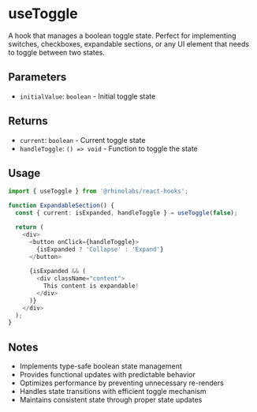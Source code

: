 # useToggle

A hook that manages a boolean toggle state. Perfect for implementing switches, checkboxes, expandable sections, or any UI element that needs to toggle between two states.

## Parameters

- `initialValue`: `boolean` - Initial toggle state

## Returns

- `current`: `boolean` - Current toggle state
- `handleToggle`: `() => void` - Function to toggle the state

## Usage

```typescript
import { useToggle } from '@rhinolabs/react-hooks';

function ExpandableSection() {
  const { current: isExpanded, handleToggle } = useToggle(false);

  return (
    <div>
      <button onClick={handleToggle}>
        {isExpanded ? 'Collapse' : 'Expand'}
      </button>
      
      {isExpanded && (
        <div className="content">
          This content is expandable!
        </div>
      )}
    </div>
  );
}
```

## Notes

- Implements type-safe boolean state management
- Provides functional updates with predictable behavior
- Optimizes performance by preventing unnecessary re-renders
- Handles state transitions with efficient toggle mechanism
- Maintains consistent state through proper state updates
